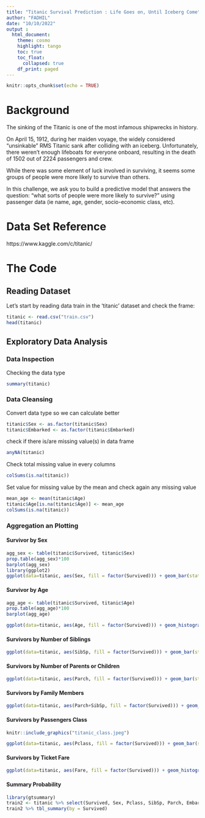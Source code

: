 ---
title: "Titanic Survival Prediction : Life Goes on, Until Iceberg Come"
author: "FADHIL"
date: "10/10/2022"
output :
  html_document:
    theme: cosmo
    highlight: tango
    toc: true
    toc_float:
      collapsed: true
    df_print: paged
---
  
```{r setup, include=FALSE}
knitr::opts_chunk$set(echo = TRUE)
```
# Background
The sinking of the Titanic is one of the most infamous shipwrecks in history.

On April 15, 1912, during her maiden voyage, the widely considered “unsinkable” RMS Titanic sank after colliding with an iceberg. Unfortunately, there weren’t enough lifeboats for everyone onboard, resulting in the death of 1502 out of 2224 passengers and crew.

While there was some element of luck involved in surviving, it seems some groups of people were more likely to survive than others.

In this challenge, we ask you to build a predictive model that answers the question: “what sorts of people were more likely to survive?” using passenger data (ie name, age, gender, socio-economic class, etc).

# Data Set Reference
https://www.kaggle.com/c/titanic/ 

# The Code
## Reading Dataset
Let's start by reading data train in the 'titanic' dataset and check the frame:
```{r}
titanic <- read.csv("train.csv")
head(titanic)
```
## Exploratory Data Analysis
### Data Inspection
Checking the data type
```{r}
summary(titanic)
```
### Data Cleansing
Convert data type so we can calculate better
```{r}
titanic$Sex <- as.factor(titanic$Sex)
titanic$Embarked <- as.factor(titanic$Embarked)
```

check if there is/are missing value(s) in data frame
```{r}
anyNA(titanic)
```

Check total missing value in every columns
```{r}
colSums(is.na(titanic))
```
Set value for missing value by the mean and check again any missing value
```{r}
mean_age <- mean(titanic$Age)
titanic$Age[is.na(titanic$Age)] <- mean_age
colSums(is.na(titanic))

```

### Aggregation an Plotting
#### Survivor by Sex
```{r}
agg_sex <- table(titanic$Survived, titanic$Sex)
prop.table(agg_sex)*100
barplot(agg_sex)
library(ggplot2)
ggplot(data=titanic, aes(Sex, fill = factor(Survived))) + geom_bar(stat = "count", position = "dodge") + xlab("Sex") + scale_fill_discrete(name = "Survived") + ggtitle("Survivors by Sex")
```
#### Survivor by Age
```{r}
agg_age <- table(titanic$Survived, titanic$Age)
prop.table(agg_age)*100
barplot(agg_age)

ggplot(data=titanic, aes(Age, fill = factor(Survived))) + geom_histogram(bins = 30) + xlab("Age") + scale_fill_discrete(name = "Survived") + ggtitle("Survivors by Age")
```
#### Survivors by Number of Siblings
```{r}
ggplot(data=titanic, aes(SibSp, fill = factor(Survived))) + geom_bar(stat = "count", position = "dodge") + xlab("Siblings") + scale_fill_discrete(name = "Survived") + ggtitle("Survivors by Number of siblings")
```
#### Survivors by Number of Parents or Children
```{r}
ggplot(data=titanic, aes(Parch, fill = factor(Survived))) + geom_bar(stat = "count", position = "dodge") + xlab("Parents and Children") + scale_fill_discrete(name = "Survived") + ggtitle("Survivors by Number of Parents or Children")
```
#### Survivors by Family Members
```{r}
ggplot(data=titanic, aes(Parch+SibSp, fill = factor(Survived))) + geom_bar(stat = "count", position = "dodge") + xlab("Family members") + scale_fill_discrete(name = "Survived") + ggtitle("Survivors by Number of Family members")
```
#### Survivors by Passengers Class
```{r, out.width = "100%", echo = FALSE, fig.align = "center"}
knitr::include_graphics("titanic_class.jpeg")

ggplot(data=titanic, aes(Pclass, fill = factor(Survived))) + geom_bar(stat = "count", position = "dodge") + xlab("Pclass") + scale_fill_discrete(name = "Survived") + ggtitle("Survivors by Passenger class")
```
#### Survivors by Ticket Fare
```{r}
ggplot(data=titanic, aes(Fare, fill = factor(Survived))) + geom_histogram(bins = 5) + xlab("Fare") + scale_fill_discrete(name = "Survived") + ggtitle("Survivors by Ticket Fare")
```

#### Summary Probability
```{r}
library(gtsummary)
train2 <- titanic %>% select(Survived, Sex, Pclass, SibSp, Parch, Embarked)
train2 %>% tbl_summary(by = Survived)
```

